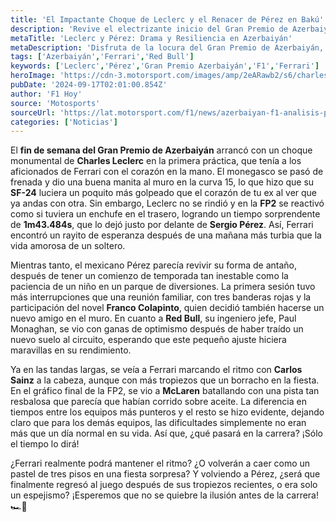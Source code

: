 ```yaml
---
title: 'El Impactante Choque de Leclerc y el Renacer de Pérez en Bakú'
description: 'Revive el electrizante inicio del Gran Premio de Azerbaiyán, donde Charles Leclerc choca y Sergio Pérez sorprende. ¡Descubre lo que se viene en la carrera!'
metaTitle: 'Leclerc y Pérez: Drama y Resiliencia en Azerbaiyán'
metaDescription: 'Disfruta de la locura del Gran Premio de Azerbaiyán, donde Leclerc choca y Pérez se resurge, prometiendo una carrera épica.'
tags: ['Azerbaiyán','Ferrari','Red Bull']
keywords: ['Leclerc','Pérez','Gran Premio Azerbaiyán','F1','Ferrari']
heroImage: 'https://cdn-3.motorsport.com/images/amp/2eARawb2/s6/charles-leclerc-ferrari-sf-24--2.jpg'
pubDate: '2024-09-17T02:01:00.854Z'
author: 'F1 Hoy'
source: 'Motosports'
sourceUrl: 'https://lat.motorsport.com/f1/news/azerbaiyan-f1-analisis-practicas-viernes/10653948/?utm_source=RSS&utm_medium=referral&utm_campaign=RSS-F1&utm_term=News&utm_content=lat'
categories: ['Noticias']
---
```

El **fin de semana del Gran Premio de Azerbaiyán** arrancó con un choque monumental de **Charles Leclerc** en la primera práctica, que tenía a los aficionados de Ferrari con el corazón en la mano. El monegasco se pasó de frenada y dio una buena manita al muro en la curva 15, lo que hizo que su **SF-24** luciera un poquito más golpeado que el corazón de tu ex al ver que ya andas con otra. Sin embargo, Leclerc no se rindió y en la **FP2** se reactivó como si tuviera un enchufe en el trasero, logrando un tiempo sorprendente de **1m43.484s**, que lo dejó justo por delante de **Sergio Pérez**. Así, Ferrari encontró un rayito de esperanza después de una mañana más turbia que la vida amorosa de un soltero.

Mientras tanto, el mexicano Pérez parecía revivir su forma de antaño, después de tener un comienzo de temporada tan inestable como la paciencia de un niño en un parque de diversiones. La primera sesión tuvo más interrupciones que una reunión familiar, con tres banderas rojas y la participación del novel **Franco Colapinto**, quien decidió también hacerse un nuevo amigo en el muro. En cuanto a **Red Bull**, su ingeniero jefe, Paul Monaghan, se vio con ganas de optimismo después de haber traído un nuevo suelo al circuito, esperando que este pequeño ajuste hiciera maravillas en su rendimiento.

Ya en las tandas largas, se veía a Ferrari marcando el ritmo con **Carlos Sainz** a la cabeza, aunque con más tropiezos que un borracho en la fiesta. En el gráfico final de la FP2, se vio a **McLaren** batallando con una pista tan resbalosa que parecía que habían corrido sobre aceite. La diferencia en tiempos entre los equipos más punteros y el resto se hizo evidente, dejando claro que para los demás equipos, las dificultades simplemente no eran más que un día normal en su vida. Así que, ¿qué pasará en la carrera? ¡Sólo el tiempo lo dirá!

¿Ferrari realmente podrá mantener el ritmo? ¿O volverán a caer como un pastel de tres pisos en una fiesta sorpresa? Y volviendo a Pérez, ¿será que finalmente regresó al juego después de sus tropiezos recientes, o era solo un espejismo? ¡Esperemos que no se quiebre la ilusión antes de la carrera! 🏎️💨


